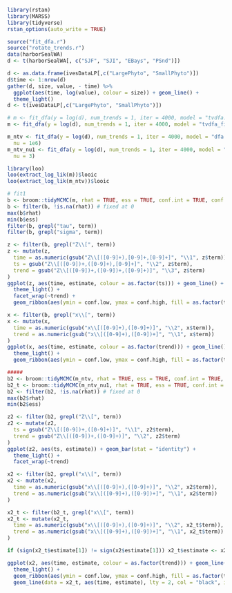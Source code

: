```r
library(rstan)
library(MARSS)
library(tidyverse)
rstan_options(auto_write = TRUE)

source("fit_dfa.r")
source("rotate_trends.r")
data(harborSealWA)
d <- t(harborSealWA[, c("SJF", "SJI", "EBays", "PSnd")])

d <- as.data.frame(ivesDataLP[,c("LargePhyto", "SmallPhyto")])
d$time <- 1:nrow(d)
gather(d, size, value, - time) %>%
  ggplot(aes(time, log(value), colour = size)) + geom_line() +
  theme_light()
d <- t(ivesDataLP[,c("LargePhyto", "SmallPhyto")])
```

```r
# m <- fit_dfa(y = log(d), num_trends = 1, iter = 4000, model = "tvdfa.stan", varIndx = 1:nrow(d))
m <- fit_dfa(y = log(d), num_trends = 1, iter = 4000, model = "tvdfa_fixed.stan", varIndx = 1:nrow(d))

m_ntv <- fit_dfa(y = log(d), num_trends = 1, iter = 4000, model = "dfa.stan", varIndx = 1:nrow(d),
  nu = 1e6)
m_ntv_nu1 <- fit_dfa(y = log(d), num_trends = 1, iter = 4000, model = "dfa.stan", varIndx = 1:nrow(d),
  nu = 3)
```

```r
library(loo)
loo(extract_log_lik(m))$looic
loo(extract_log_lik(m_ntv))$looic

# fit1
b <- broom::tidyMCMC(m, rhat = TRUE, ess = TRUE, conf.int = TRUE, conf.method = "quantile")
b <- filter(b, !is.na(rhat)) # fixed at 0
max(b$rhat)
min(b$ess)
filter(b, grepl("tau", term))
filter(b, grepl("sigma", term))

z <- filter(b, grepl("Z\\[", term))
z <- mutate(z, 
  time = as.numeric(gsub("Z\\[([0-9]+),[0-9]+,[0-9]+]", "\\1", z$term)),
  ts = gsub("Z\\[([0-9])+,([0-9]+),[0-9]+]", "\\2", z$term),
  trend = gsub("Z\\[([0-9])+,([0-9])+,([0-9]+)]", "\\3", z$term)
)
ggplot(z, aes(time, estimate, colour = as.factor(ts))) + geom_line() +
  theme_light() +
  facet_wrap(~trend) +
  geom_ribbon(aes(ymin = conf.low, ymax = conf.high, fill = as.factor(ts)), alpha = 0.1, lwd = 0)

x <- filter(b, grepl("x\\[", term))
x <- mutate(x, 
  time = as.numeric(gsub("x\\[([0-9]+),([0-9]+)]", "\\2", x$term)),
  trend = as.numeric(gsub("x\\[([0-9]+),([0-9])+]", "\\1", x$term))
)
ggplot(x, aes(time, estimate, colour = as.factor(trend))) + geom_line() +
  theme_light() +
  geom_ribbon(aes(ymin = conf.low, ymax = conf.high, fill = as.factor(trend)), alpha = 0.1, lwd = 0)

#####
b2 <- broom::tidyMCMC(m_ntv, rhat = TRUE, ess = TRUE, conf.int = TRUE, conf.method = "quantile")
b2_t <- broom::tidyMCMC(m_ntv_nu1, rhat = TRUE, ess = TRUE, conf.int = TRUE, conf.method = "quantile")
b2 <- filter(b2, !is.na(rhat)) # fixed at 0
max(b2$rhat)
min(b2$ess)

z2 <- filter(b2, grepl("Z\\[", term))
z2 <- mutate(z2, 
  ts = gsub("Z\\[([0-9])+,([0-9]+)]", "\\1", z2$term),
  trend = gsub("Z\\[([0-9])+,([0-9]+)]", "\\2", z2$term)
)
ggplot(z2, aes(ts, estimate)) + geom_bar(stat = "identity") +
  theme_light() +
  facet_wrap(~trend)

x2 <- filter(b2, grepl("x\\[", term))
x2 <- mutate(x2, 
  time = as.numeric(gsub("x\\[([0-9]+),([0-9]+)]", "\\2", x2$term)),
  trend = as.numeric(gsub("x\\[([0-9]+),([0-9])+]", "\\1", x2$term))
)

x2_t <- filter(b2_t, grepl("x\\[", term))
x2_t <- mutate(x2_t,
  time = as.numeric(gsub("x\\[([0-9]+),([0-9]+)]", "\\2", x2_t$term)),
  trend = as.numeric(gsub("x\\[([0-9]+),([0-9])+]", "\\1", x2_t$term))
)

if (sign(x2_t$estimate[1]) != sign(x2$estimate[1])) x2_t$estimate <- x2_t$estimate * -1

ggplot(x2, aes(time, estimate, colour = as.factor(trend))) + geom_line() +
  theme_light() +
  geom_ribbon(aes(ymin = conf.low, ymax = conf.high, fill = as.factor(trend)), alpha = 0.1, lwd = 0) +
  geom_line(data = x2_t, aes(time, estimate), lty = 2, col = "black", inherit.aes = FALSE)
```
